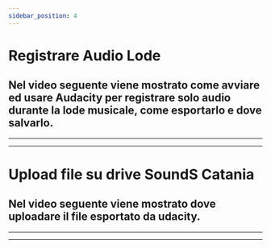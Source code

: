 ```yaml
---
sidebar_position: 4
---
```


# Registrare Audio Lode

## Nel video seguente viene mostrato come avviare ed usare Audacity per registrare solo audio durante la lode musicale, come esportarlo e dove salvarlo.

---


<VideoPlayer controls url="https://youtu.be/vYRCXKAGTNs" />

---

# Upload file su drive SoundS Catania

## Nel video seguente viene mostrato dove uploadare il file esportato da udacity.

---

<VideoPlayer controls url="https://youtu.be/CqirNyEDJGU" />

---
